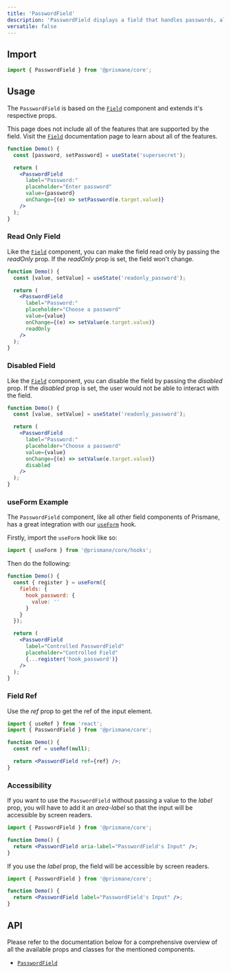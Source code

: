---
title: 'PasswordField'
description: 'PasswordField displays a field that handles passwords, allowing for showing and hiding the password.'
versatile: false
---

## Import

```js
import { PasswordField } from '@prismane/core';
```

## Usage

The `PasswordField` is based on the [`Field`](/docs/components/inputs/field) component and extends it's respective props.

This page does not include all of the features that are supported by the field. Visit the [`Field`](/docs/components/inputs/field) documentation page to learn about all of the features.

```jsx preview
function Demo() {
  const [password, setPassword] = useState('supersecret');

  return (
    <PasswordField
      label="Password:"
      placeholder="Enter password"
      value={password}
      onChange={(e) => setPassword(e.target.value)}
    />
  );
}
```

### Read Only Field

Like the [`Field`](/docs/components/field) component, you can make the field read only by passing the _readOnly_ prop. If the _readOnly_ prop is set, the field won't change.

```jsx preview
function Demo() {
  const [value, setValue] = useState('readonly_password');

  return (
    <PasswordField
      label="Password:"
      placeholder="Choose a password"
      value={value}
      onChange={(e) => setValue(e.target.value)}
      readOnly
    />
  );
}
```

### Disabled Field

Like the [`Field`](/docs/components/field) component, you can disable the field by passing the _disabled_ prop. If the _disabled_ prop is set, the user would not be able to interact with the field.

```jsx preview
function Demo() {
  const [value, setValue] = useState('readonly_password');

  return (
    <PasswordField
      label="Password:"
      placeholder="Choose a password"
      value={value}
      onChange={(e) => setValue(e.target.value)}
      disabled
    />
  );
}
```

### useForm Example

The `PasswordField` component, like all other field components of Prismane, has a great integration with our [`useForm`](/docs/hooks/use-form) hook.

Firstly, import the `useForm` hook like so:

```js
import { useForm } from '@prismane/core/hooks';
```

Then do the following:

```jsx preview
function Demo() {
  const { register } = useForm({
    fields: {
      hook_password: {
        value: ''
      }
    }
  });

  return (
    <PasswordField
      label="Controlled PasswordField"
      placeholder="Controlled Field"
      {...register('hook_password')}
    />
  );
}
```

### Field Ref

Use the _ref_ prop to get the ref of the input element.

```jsx
import { useRef } from 'react';
import { PasswordField } from '@prismane/core';

function Demo() {
  const ref = useRef(null);

  return <PasswordField ref={ref} />;
}
```

### Accessibility

If you want to use the `PasswordField` without passing a value to the _label_ prop, you will have to add it an _area-label_ so that the input will be accessible by screen readers.

```jsx
import { PasswordField } from '@prismane/core';

function Demo() {
  return <PasswordField aria-label="PasswordField's Input" />;
}
```

If you use the _label_ prop, the field will be accessible by screen readers.

```jsx
import { PasswordField } from '@prismane/core';

function Demo() {
  return <PasswordField label="PasswordField's Input" />;
}
```

## API

Please refer to the documentation below for a comprehensive overview of all the available props and classes for the mentioned components.

- [`PasswordField`](/docs/components-api/password-field-api)
